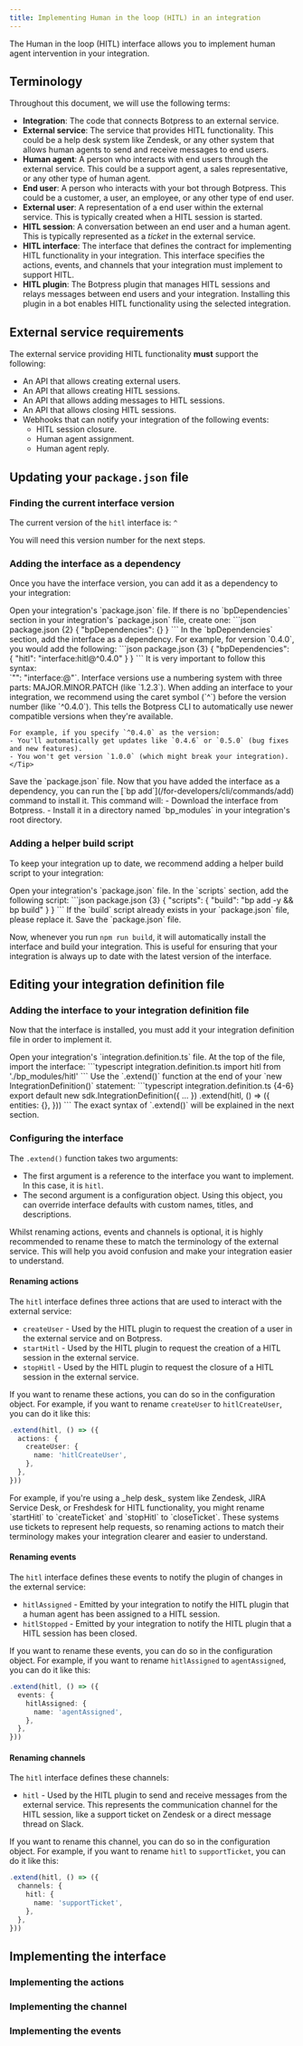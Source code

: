 ```yaml
---
title: Implementing Human in the loop (HITL) in an integration
---
```



The Human in the loop (HITL) interface allows you to implement human agent intervention in your integration.

## Terminology

Throughout this document, we will use the following terms:

- **Integration**: The code that connects Botpress to an external service.
- **External service**: The service that provides HITL functionality. This could be a help desk system like Zendesk, or any other system that allows human agents to send and receive messages to end users.
- **Human agent**: A person who interacts with end users through the external service. This could be a support agent, a sales representative, or any other type of human agent.
- **End user**: A person who interacts with your bot through Botpress. This could be a customer, a user, an employee, or any other type of end user.
- **External user**: A representation of a end user within the external service. This is typically created when a HITL session is started.
- **HITL session**: A conversation between an end user and a human agent. This is typically represented as a _ticket_ in the external service.
- **HITL interface**: The interface that defines the contract for implementing HITL functionality in your integration. This interface specifies the actions, events, and channels that your integration must implement to support HITL.
- **HITL plugin**: The Botpress plugin that manages HITL sessions and relays messages between end users and your integration. Installing this plugin in a bot enables HITL functionality using the selected integration.

## External service requirements

The external service providing HITL functionality **must** support the following:

- An API that allows creating external users.
- An API that allows creating HITL sessions.
- An API that allows adding messages to HITL sessions.
- An API that allows closing HITL sessions.
- Webhooks that can notify your integration of the following events:
  - HITL session closure.
  - Human agent assignment.
  - Human agent reply.

## Updating your `package.json` file

### Finding the current interface version

The current version of the `hitl` interface is: <code>^<CurrentInterfaceVersion interfaceName="hitl" fallback="0.4.0" /></code>

You will need this version number for the next steps.

### Adding the interface as a dependency

Once you have the interface version, you can add it as a dependency to your integration:

<Steps>
  <Step title="Open the package.json file">
    Open your integration's `package.json` file.
  </Step>
  <Step title="Add the bpDependencies section">
    If there is no `bpDependencies` section in your integration's `package.json` file, create one:
    ```json package.json {2}
    {
      "bpDependencies": {}
    }
    ```
  </Step>
  <Step title="Add the interface as a dependency">
    In the `bpDependencies` section, add the interface as a dependency. For example, for version `0.4.0`, you would add the following:
    ```json package.json {3}
    {
      "bpDependencies": {
        "hitl": "interface:hitl@^0.4.0"
      }
    }
    ```
    <Warning>
    It is very important to follow this syntax: <br/>
    `"<interface-name>": "interface:<interface-name>@<version>"`.
    </Warning>
    <Tip>
    Interface versions use a numbering system with three parts: MAJOR.MINOR.PATCH (like `1.2.3`). When adding an interface to your integration, we recommend using the caret symbol (`^`) before the version number (like `^0.4.0`). This tells the Botpress CLI to automatically use newer compatible versions when they're available.

    For example, if you specify `^0.4.0` as the version:
    - You'll automatically get updates like `0.4.6` or `0.5.0` (bug fixes and new features).
    - You won't get version `1.0.0` (which might break your integration).
    </Tip>
  </Step>
  <Step title="Save the package.json file">
    Save the `package.json` file.
  </Step>
  <Step title="Install the interface">
  Now that you have added the interface as a dependency, you can run the [`bp add`](/for-developers/cli/commands/add) command to install it. This command will:
  - Download the interface from Botpress.
  - Install it in a directory named `bp_modules` in your integration's root directory.
  </Step>
</Steps>

### Adding a helper build script

To keep your integration up to date, we recommend adding a helper build script to your integration:

<Steps>
  <Step title="Open the package.json file">
    Open your integration's `package.json` file.
  </Step>
  <Step title="Add the build script">
    In the `scripts` section, add the following script:
    ```json package.json {3}
    {
      "scripts": {
        "build": "bp add -y && bp build"
      }
    }
    ```
    <Note>
    If the `build` script already exists in your `package.json` file, please replace it.
    </Note>
  </Step>
  <Step title="Save the package.json file">
    Save the `package.json` file.
  </Step>
</Steps>

Now, whenever you run `npm run build`, it will automatically install the interface and build your integration. This is useful for ensuring that your integration is always up to date with the latest version of the interface.

## Editing your integration definition file

### Adding the interface to your integration definition file

Now that the interface is installed, you must add it your integration definition file in order to implement it.

<Steps>
  <Step title="Open the integration.definition.ts file">
    Open your integration's `integration.definition.ts` file.
  </Step>
  <Step title="Import the interface">
    At the top of the file, import the interface:
    ```typescript integration.definition.ts
    import hitl from './bp_modules/hitl'
    ```
  </Step>
  <Step title="Extend your definition">
  Use the `.extend()` function at the end of your `new IntegrationDefinition()` statement:
  ```typescript integration.definition.ts {4-6}
  export default new sdk.IntegrationDefinition({
    ...
  })
    .extend(hitl, () => ({
      entities: {},
    }))
  ```
  The exact syntax of `.extend()` will be explained in the next section.
  </Step>
</Steps>

### Configuring the interface

The `.extend()` function takes two arguments:

- The first argument is a reference to the interface you want to implement. In this case, it is `hitl`.
- The second argument is a configuration object. Using this object, you can override interface defaults with custom names, titles, and descriptions.

<Tip>
Whilst renaming actions, events and channels is optional, it is highly recommended to rename these to match the terminology of the external service. This will help you avoid confusion and make your integration easier to understand.
</Tip>

#### Renaming actions

The `hitl` interface defines three actions that are used to interact with the external service:

- `createUser` - Used by the HITL plugin to request the creation of a user in the external service and on Botpress.
- `startHitl` - Used by the HITL plugin to request the creation of a HITL session in the external service.
- `stopHitl` - Used by the HITL plugin to request the closure of a HITL session in the external service.

If you want to rename these actions, you can do so in the configuration object. For example, if you want to rename `createUser` to `hitlCreateUser`, you can do it like this:

```typescript integration.definition.ts {4}
.extend(hitl, () => ({
  actions: {
    createUser: {
      name: 'hitlCreateUser',
    },
  },
}))
```

<Tip>
For example, if you're using a _help desk_ system like Zendesk, JIRA Service Desk, or Freshdesk for HITL functionality, you might rename `startHitl` to `createTicket` and `stopHitl` to `closeTicket`. These systems use tickets to represent help requests, so renaming actions to match their terminology makes your integration clearer and easier to understand.
</Tip>

#### Renaming events

The `hitl` interface defines these events to notify the plugin of changes in the external service:

- `hitlAssigned` - Emitted by your integration to notify the HITL plugin that a human agent has been assigned to a HITL session.
- `hitlStopped` - Emitted by your integration to notify the HITL plugin that a HITL session has been closed.

If you want to rename these events, you can do so in the configuration object. For example, if you want to rename `hitlAssigned` to `agentAssigned`, you can do it like this:

```typescript integration.definition.ts {4}
.extend(hitl, () => ({
  events: {
    hitlAssigned: {
      name: 'agentAssigned',
    },
  },
}))
```

#### Renaming channels

The `hitl` interface defines these channels:

- `hitl` - Used by the HITL plugin to send and receive messages from the external service. This represents the communication channel for the HITL session, like a support ticket on Zendesk or a direct message thread on Slack.

If you want to rename this channel, you can do so in the configuration object. For example, if you want to rename `hitl` to `supportTicket`, you can do it like this:

```typescript integration.definition.ts {4}
.extend(hitl, () => ({
  channels: {
    hitl: {
      name: 'supportTicket',
    },
  },
}))
```

## Implementing the interface

### Implementing the actions

### Implementing the channel

### Implementing the events
